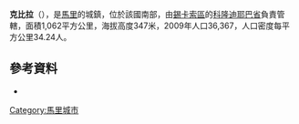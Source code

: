 '''克比拉'''（{{lang-fr|Kébila}}），是[[馬里|馬里]]的城鎮，位於該國南部，由[[錫卡索區|錫卡索區]]的[[科隆迪耶巴省|科隆迪耶巴省]]負責管轄，面積1,062平方公里，海拔高度347米，2009年人口36,367，人口密度每平方公里34.24人。

{{Coord|11|17|N|7|2|W|display=title}}

==參考資料==
*{{cite web|url=http://mali-reforme-telecom.mctmtl.com/previsions.pdf|title=Previsions de desserte des communes pour la periode de 2001-2005|publisher=Mali Reforme Telecom|accessdate=February 12, 2009|deadurl=yes|archiveurl=https://web.archive.org/web/20040829024117/http://mali-reforme-telecom.mctmtl.com/previsions.pdf|archivedate=2004年8月29日}}

{{錫卡索區}}

[[Category:馬里城市|Category:馬里城市]]


{{Mali-geo-stub}}